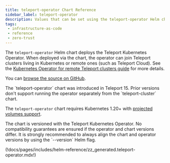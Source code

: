 ```yaml
---
title: teleport-operator Chart Reference
sidebar_label: teleport-operator
description: Values that can be set using the teleport-operator Helm chart
tags:
 - infrastructure-as-code
 - reference
 - zero-trust
---
```


The `teleport-operator` Helm chart deploys the Teleport Kubernetes Operator.
When deployed via the chart, the operator can join Teleport clusters living in
Kubernetes or remote ones (such as Teleport Cloud).
See the [Kubernetes Operator for remote Teleport clusters guide](../../zero-trust-access/infrastructure-as-code/teleport-operator/teleport-operator-standalone.mdx)
for more details.

You can
[browse the source on GitHub](https://github.com/gravitational/teleport/tree/branch/v(=teleport.major_version=)/examples/chart/teleport-cluster/charts/teleport-operator).

<Admonition type="note" title="Version requirement">
The `teleport-operator` chart was introduced in Teleport 15. Prior versions don't
support running the operator separately from the `teleport-cluster` chart.

The `teleport-operator` chart requires Kubernetes 1.20+ with [projected volumes
support](https://kubernetes.io/docs/concepts/storage/projected-volumes/).
</Admonition>

<Admonition type="warning" title="Version Compatibility">
The chart is versioned with the Teleport Kubernetes Operator. No compatibility
guarantees are ensured if the operator and chart versions differ. 
It is strongly recommended to always align the chart and operator versions
by using the `--version` Helm flag.
</Admonition>

(!docs/pages/includes/helm-reference/zz_generated.teleport-operator.mdx!)
